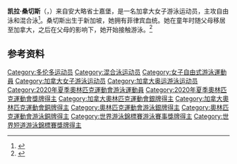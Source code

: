 {{NoteTA|G1=Aquatics}}
{{Infobox swimmer   
| name           = 凯拉·桑切斯
| image          = 
| caption        = 
| nationality    = {{CAN}}
| strokes        = [[自由泳|自由泳]]、[[混合泳|混合泳]]
| club           = Energy Standard<br>High Performance Centre - Ontario, Ajax Aquatic Club
| coach          = Ben Titley
| collegeteam    = 
| birth_date     = {{birth date and age|df=yes|2001|4|7}}
| birth_place    = {{SGP}}<ref>{{cite web|url=https://results.gc2018.com/en/swimming/athlete-profile-n6022733-kayla-sanchez.htm|title=Kayla Sanchez|work=Gold Coast 2018|accessdate=2020-07-06|archiveurl=https://web.archive.org/web/20191001191138/https://results.gc2018.com/en/swimming/athlete-profile-n6022733-kayla-sanchez.htm|archivedate=2019-10-01|dead-url=no}}</ref>
| death_date     = 
| death_place    = 
| height         = 
| weight         = 
| medaltemplates =
{{MedalSport |女子[[游泳|游泳]]}}
{{MedalCountry |{{CAN}}}}
{{MedalCompetition|[[奧林匹克運動會|奧林匹克運動會]]}}
{{MedalSilver|[[2020年夏季奧林匹克運動會|2020 東京]]|[[2020年夏季奧林匹克運動會女子4×100公尺自由式接力比賽|4×100米自由泳接力]]}}
{{MedalBronze|2020 東京|[[2020年夏季奧林匹克運動會女子4×100公尺混合式接力比賽|4×100米混合泳接力]]}}
{{MedalCompetition|[[世界游泳锦标赛|世界游泳锦标赛]]}}
{{MedalSilver|[[2022年世界游泳锦标赛|2022 布达佩斯]]|[[2022年世界游泳锦标赛游泳比赛|4×100米自由泳接力]]}}
{{MedalSilver|2022 布达佩斯|男女混合4×100米自由泳接力}}
{{MedalBronze|[[2019年世界游泳锦标赛|2019 光州]]|[[2019年世界游泳锦标赛游泳比赛|4×100米自由泳接力]]}}
{{MedalBronze|2019 光州|4×200米自由泳接力}}
{{MedalBronze|2022 布达佩斯|4×200米自由泳接力}}
{{MedalBronze|2022 布达佩斯|4×100米混合泳接力}}
{{MedalCompetition | [[世界短池游泳錦標賽|世界短池游泳錦標賽]]}}
{{MedalGold|[[2021年世界短道游泳錦標賽|2021 阿布扎比]]|4×100米自由泳接力}}
{{MedalGold|2021 阿布扎比|4×200米自由泳接力}}
{{MedalGold|2021 阿布扎比|男女混合4×50米自由泳接力}}
{{MedalSilver|2021 阿布扎比|4×100米混合泳接力}}
{{MedalCompetition|[[泛太平洋游泳锦标赛|泛太平洋游泳锦标赛]]}}
{{MedalBronze|[[2018年泛太平洋游泳锦标赛|2018 东京]]|4×100米自由泳接力}}
{{MedalBronze|2018 东京|4×200米自由泳接力}}
{{MedalCompetition|[[英联邦运动会|英联邦运动会]]}}
{{MedalSilver|[[2018年英联邦运动会|2018 黄金海岸]]|4×100米自由泳接力}}
{{MedalSilver|2018 黄金海岸|4×200米自由泳接力}}
{{MedalCompetition|[[世界青年游泳锦标赛|世界青年游泳锦标赛]]}}
{{MedalGold|[[2017年世界青年游泳锦标赛|2017 印第安纳波利斯]]|4×100米自由泳接力}}
{{MedalGold|2017 印第安纳波利斯|4×200米自由泳接力}}
{{MedalGold|2017 印第安纳波利斯|4×100米混合泳接力}}
{{MedalSilver|2017 印第安纳波利斯|200米个人混合泳}}
{{MedalBronze|2017 印第安纳波利斯|100米自由泳}}
}}
'''凯拉·桑切斯'''（{{lang-en|Kayla Sanchez}}，{{bd|2001年|4月7日||}}）来自安大略省士嘉堡，是一名加拿大女子游泳运动员，主攻自由泳和混合泳<ref name=swimmingcanada>{{Cite news|url=https://www.swimming.ca/en/swimmer/kayla-sanchez/|title=Kayla Sanchez|work=Swimming Canada|access-date=2017-08-15|archiveurl=https://archive.today/20200706131749/https://www.swimming.ca/en/swimmer/kayla-sanchez/|archivedate=2020-07-06|dead-url=no}}</ref>。桑切斯出生于新加坡，她拥有菲律宾血统。她在童年时随父母移居至加拿大，之后在父母的影响下，她开始接触游泳。<ref>{{cite web|url=https://www.goodnewspilipinas.com/kayla-noelle-sanchez-bags-gold-at-londons-international-swimming-league/|title=Kayla Noelle Sanchez bags Gold at London's International Swimming League|publisher=Good News Pilipinas|date=2019-11-26|accessdate=2020-07-06|archiveurl=https://web.archive.org/web/20200306144246/https://www.goodnewspilipinas.com/kayla-noelle-sanchez-bags-gold-at-londons-international-swimming-league/|archivedate=2020-03-06|dead-url=no}}</ref>

==参考资料==
{{reflist}}

{{Authority control}}

{{DEFAULTSORT:Sanchez, Kayla}}
[[Category:多伦多运动员|Category:多伦多运动员]]
[[Category:混合泳运动员|Category:混合泳运动员]]
[[Category:女子自由式游泳運動員|Category:女子自由式游泳運動員]]
[[Category:加拿大女子游泳运动员|Category:加拿大女子游泳运动员]]
[[Category:加拿大奥运游泳运动员|Category:加拿大奥运游泳运动员]]
[[Category:2020年夏季奧林匹克運動會游泳運動員|Category:2020年夏季奧林匹克運動會游泳運動員]]
[[Category:2020年夏季奧林匹克運動會獎牌得主|Category:2020年夏季奧林匹克運動會獎牌得主]]
[[Category:加拿大奧林匹克運動會銀牌得主|Category:加拿大奧林匹克運動會銀牌得主]]
[[Category:加拿大奧林匹克運動會銅牌得主|Category:加拿大奧林匹克運動會銅牌得主]]
[[Category:奧林匹克運動會游泳銀牌得主|Category:奧林匹克運動會游泳銀牌得主]]
[[Category:奧林匹克運動會游泳銅牌得主|Category:奧林匹克運動會游泳銅牌得主]]
[[Category:世界游泳錦標賽游泳賽事獎牌得主|Category:世界游泳錦標賽游泳賽事獎牌得主]]
[[Category:世界短道游泳錦標賽獎牌得主|Category:世界短道游泳錦標賽獎牌得主]]